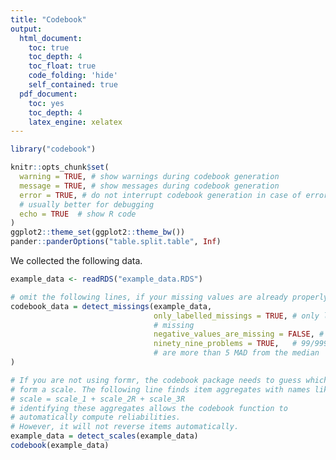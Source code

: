 ```yaml
---
title: "Codebook"
output:
  html_document:
    toc: true
    toc_depth: 4
    toc_float: true
    code_folding: 'hide'
    self_contained: true
  pdf_document:
    toc: yes
    toc_depth: 4
    latex_engine: xelatex
---
```


```r
library("codebook")

knitr::opts_chunk$set(
  warning = TRUE, # show warnings during codebook generation
  message = TRUE, # show messages during codebook generation
  error = TRUE, # do not interrupt codebook generation in case of errors,
  # usually better for debugging
  echo = TRUE  # show R code
)
ggplot2::theme_set(ggplot2::theme_bw())
pander::panderOptions("table.split.table", Inf)
```

We collected the following data.

```r
example_data <- readRDS("example_data.RDS")

# omit the following lines, if your missing values are already properly labelled
codebook_data = detect_missings(example_data,
                                only_labelled_missings = TRUE, # only labelled values are autodetected as
                                # missing
                                negative_values_are_missing = FALSE, # negative values are missing values
                                ninety_nine_problems = TRUE,   # 99/999 are missing values, if they
                                # are more than 5 MAD from the median
)

# If you are not using formr, the codebook package needs to guess which items
# form a scale. The following line finds item aggregates with names like this:
# scale = scale_1 + scale_2R + scale_3R
# identifying these aggregates allows the codebook function to
# automatically compute reliabilities.
# However, it will not reverse items automatically.
example_data = detect_scales(example_data)
codebook(example_data)
```
